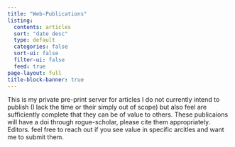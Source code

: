 ```yaml
---
title: "Web-Publications"
listing:
  contents: articles
  sort: "date desc"
  type: default
  categories: false
  sort-ui: false
  filter-ui: false
  feed: true
page-layout: full
title-block-banner: true
---
```


This is my private pre-print server for articles I do not currently intend to publish (I lack the time or their simply out of scope) but also feel are sufficiently complete that they can be of value to others. These publicaions will have a doi through rogue-scholar, please cite them appropriately. Editors. feel free to reach out if you see value in specific arcitles and want me to submit them.